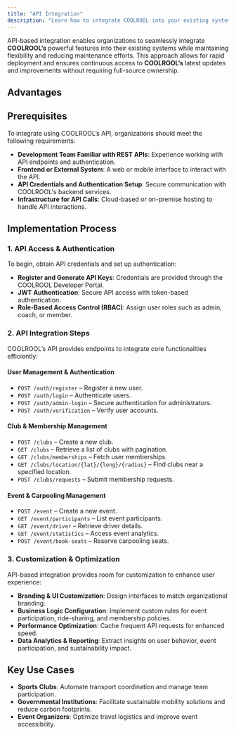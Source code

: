 ```yaml
---
title: "API Integration"
description: "Learn how to integrate COOLROOL into your existing systems or build a custom solution."
---
```


API-based integration enables organizations to seamlessly integrate **COOLROOL’s** powerful features into their existing systems while maintaining flexibility and reducing maintenance efforts. This approach allows for rapid deployment and ensures continuous access to **COOLROOL’s** latest updates and improvements without requiring full-source ownership.

## Advantages
<CardList cols={3}>
<Card 
  title="Rapid Deployment"
  description="Quick integration without the need for managing a full codebase."
  icon="clock"
  iconType="regular"
  iconSize="32px"
/>
<Card 
  title="Scalability"
  description="A microservices-friendly approach allows flexible resource management."
  icon="stack"
  iconType="regular"
  iconSize="32px"
/>
<Card 
  title="Minimal Maintenance"
  description="No requirement to update backend services, security patches, or infrastructure."
  icon="wrench"
  iconType="regular"
  iconSize="32px"
/>
<Card 
  title="Seamless Data Access"
  description="Direct interaction with carpooling, event scheduling, and real-time tracking."
  icon="database"
  iconType="regular"
  iconSize="32px"
/>
<Card 
  title="Security-First Approach"
  description="JWT-based authentication with role-based access control (RBAC)."
  icon="shield-check"
  iconType="regular"
  iconSize="32px"
/>
<Card 
  title="Cost-Efficient"
  description="Lower development and operational costs compared to full-source integration."
  icon="wallet"
  iconType="regular"
  iconSize="32px"
/>
</CardList>


## Prerequisites
To integrate using COOLROOL’s API, organizations should meet the following requirements:
- **Development Team Familiar with REST APIs**: Experience working with API endpoints and authentication.
- **Frontend or External System**: A web or mobile interface to interact with the API.
- **API Credentials and Authentication Setup**: Secure communication with COOLROOL's backend services.
- **Infrastructure for API Calls**: Cloud-based or on-premise hosting to handle API interactions.

## Implementation Process

### 1. API Access & Authentication
To begin, obtain API credentials and set up authentication:
- **Register and Generate API Keys**: Credentials are provided through the COOLROOL Developer Portal.
- **JWT Authentication**: Secure API access with token-based authentication.
- **Role-Based Access Control (RBAC)**: Assign user roles such as admin, coach, or member.

### 2. API Integration Steps
COOLROOL’s API provides endpoints to integrate core functionalities efficiently:

#### **User Management & Authentication**
- `POST /auth/register` – Register a new user.
- `POST /auth/login` – Authenticate users.
- `POST /auth/admin-login` – Secure authentication for administrators.
- `POST /auth/verification` – Verify user accounts.

#### **Club & Membership Management**
- `POST /clubs` – Create a new club.
- `GET /clubs` – Retrieve a list of clubs with pagination.
- `GET /clubs/memberships` – Fetch user memberships.
- `GET /clubs/location/{lat}/{long}/{radius}` – Find clubs near a specified location.
- `POST /clubs/requests` – Submit membership requests.

#### **Event & Carpooling Management**
- `POST /event` – Create a new event.
- `GET /event/participants` – List event participants.
- `GET /event/driver` – Retrieve driver details.
- `GET /event/statistics` – Access event analytics.
- `POST /event/book-seats` – Reserve carpooling seats.

### 3. Customization & Optimization
API-based integration provides room for customization to enhance user experience:
- **Branding & UI Customization**: Design interfaces to match organizational branding.
- **Business Logic Configuration**: Implement custom rules for event participation, ride-sharing, and membership policies.
- **Performance Optimization**: Cache frequent API requests for enhanced speed.
- **Data Analytics & Reporting**: Extract insights on user behavior, event participation, and sustainability impact.

## Key Use Cases
- **Sports Clubs**: Automate transport coordination and manage team participation.
- **Governmental Institutions**: Facilitate sustainable mobility solutions and reduce carbon footprints.
- **Event Organizers**: Optimize travel logistics and improve event accessibility.




